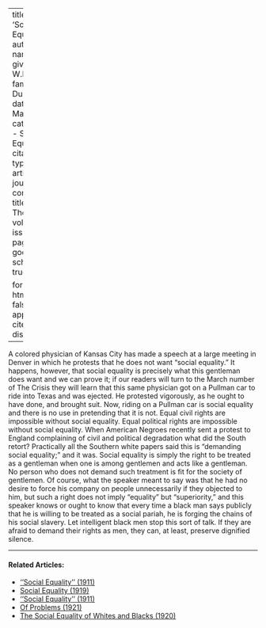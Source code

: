 
---
title: 'Social Equality'
author:
  - name:
      given: W.E.B.
      family: Du Bois
date: Mar. 1911
categories: 
  - Social Equality
citation: 
  type: article-journal
  container-title: The Crisis
  volume: 2
  issue: 5
  page: 197
google-scholar: true

format:
  html:
    toc: false
    appendix-cite-as: display
---




A colored physician of Kansas City has made a speech at a large meeting in Denver in which he protests that he does not want "social equality." It happens, however, that social equality is precisely what this gentleman does want and we can prove it; if our readers will turn to the March number of <span class="small-caps">The Crisis</span> they will learn that this same physician got on a Pullman car to ride into Texas and was ejected. He protested vigorously, as he ought to have done, and brought suit. Now, riding on a Pullman car is social equality and there is no use in pretending that it is not. Equal civil rights are impossible without social equality. Equal political rights are impossible without social equality. When American Negroes recently sent a protest to England complaining of civil and political degradation what did the South retort? Practically all the Southern white papers said this is "demanding social equality;" and it was. Social equality is simply the right to be treated as a gentleman when one is among gentlemen and acts like a gentleman. No person who does not demand such treatment is fit for the society of gentlemen. Of course, what the speaker meant to say was that he had no desire to force his company on people unnecessarily if they objected to him, but such a right does not imply "equality" but "superiority," and this speaker knows or ought to know that every time a black man says publicly that he is willing to be treated as a social pariah, he is forging the chains of his social slavery. Let intelligent black men stop this sort of talk. If they are afraid to demand their rights as men, they can, at least, preserve dignified silence.

<!-- Similar articles start here -->
<div  class="clear-wrap"></div>
<hr>
#### Related Articles:

* [''Social Equality'' (1911)](/Volumes/01/03/social_equality.html)
* [Social Equality (1919)](/Volumes/19/01/social_equality.html)
* [''Social Equality'' (1911)](/Volumes/03/01/social_equality.html)
* [Of Problems (1921)](/Volumes/22/04/problems.html)
* [The Social Equality of Whites and Blacks (1920)](/Volumes/21/01/social_equality_of_blacks_and_whites.html)

<!-- Similar articles end here -->